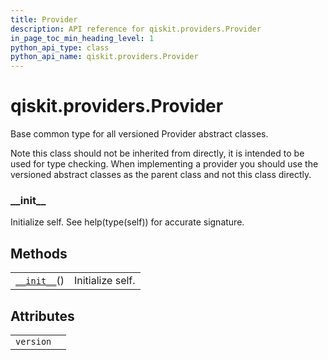 ```yaml
---
title: Provider
description: API reference for qiskit.providers.Provider
in_page_toc_min_heading_level: 1
python_api_type: class
python_api_name: qiskit.providers.Provider
---
```


<span id="qiskit-providers-provider" />

# qiskit.providers.Provider

<Class id="qiskit.providers.Provider" isDedicatedPage={true} github="https://github.com/qiskit/qiskit/tree/stable/0.16/qiskit/providers/provider.py" signature="Provider">
  Base common type for all versioned Provider abstract classes.

  Note this class should not be inherited from directly, it is intended to be used for type checking. When implementing a provider you should use the versioned abstract classes as the parent class and not this class directly.

  ### \_\_init\_\_

  <Function id="qiskit.providers.Provider.__init__" signature="__init__()">
    Initialize self. See help(type(self)) for accurate signature.
  </Function>

  ## Methods

  |                                                                                          |                  |
  | ---------------------------------------------------------------------------------------- | ---------------- |
  | [`__init__`](#qiskit.providers.Provider.__init__ "qiskit.providers.Provider.__init__")() | Initialize self. |

  ## Attributes

  |           |   |
  | --------- | - |
  | `version` |   |
</Class>

